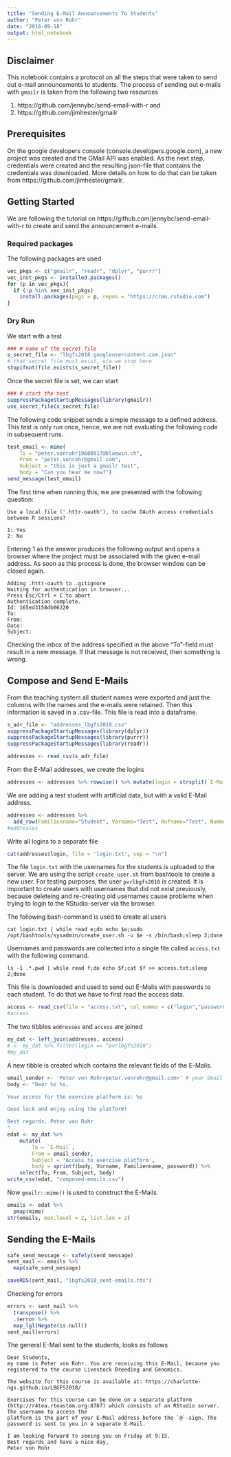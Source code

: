 ```yaml
---
title: "Sending E-Mail Announcements To Students"
author: "Peter von Rohr"
date: "2018-09-18"
output: html_notebook
---
```


## Disclaimer
This notebook contains a protocol on all the steps that were taken to send out e-mail announcements to students. The process of sending out e-mails with `gmailr` is taken from the following two resources

1. https://github.com/jennybc/send-email-with-r and
2. https://github.com/jimhester/gmailr


## Prerequisites
On the google developers console (console.developers.google.com), a new project was created and the GMail API was enabled. As the next step, credentials were created and the resulting json-file that contains the credentials was downloaded. More details on how to do that can be taken from https://github.com/jimhester/gmailr.


## Getting Started
We are following the tutorial on https://github.com/jennybc/send-email-with-r to create and send the announcement e-mails.

### Required packages
The following packages are used

```r
vec_pkgs <- c("gmailr", "readr", "dplyr", "purrr")
vec_inst_pkgs <- installed.packages()
for (p in vec_pkgs){
  if (!p %in% vec_inst_pkgs)
    install.packages(pkgs = p, repos = "https://cran.rstudio.com")
}
```


 
### Dry Run
We start with a test

```r
### # name of the secret file
s_secret_file <- "lbgfs2018.googleusercontent.com.json"
# that secret file must exist, o/w we stop here
stopifnot(file.exists(s_secret_file))
```

Once the secret file is set, we can start

```r
### # start the test
suppressPackageStartupMessages(library(gmailr))
use_secret_file(s_secret_file)
```

The following code snippet sends a simple message to a defined address. This test is only run once, hence, we are not evaluating the following code in subsequent runs.

```r
test_email <- mime(
    To = "peter.vonrohr19680917@bluewin.ch",
    From = "peter.vonrohr@gmail.com",
    Subject = "this is just a gmailr test",
    body = "Can you hear me now?")
send_message(test_email)
```

The first time when running this, we are presented with the following question:

```
Use a local file ('.httr-oauth'), to cache OAuth access credentials between R sessions?

1: Yes
2: No

```

Entering 1 as the answer produces the following output and opens a browser where the project must be associated with the given e-mail address. As soon as this process is done, the browser window can be closed again.

```
Adding .httr-oauth to .gitignore
Waiting for authentication in browser...
Press Esc/Ctrl + C to abort
Authentication complete.
Id: 165ed3158db06220
To: 
From: 
Date: 
Subject: 
```
Checking the inbox of the address specified in the above "To"-field must result in a new message. If that message is not received, then something is wrong.


## Compose and Send E-Mails
From the teaching system all student names were exported and just the columns with the names and the e-mails were retained. Then this information is saved in a .csv-file. This file is read into a dataframe.

```r
s_adr_file <- "addresses_lbgfs2018.csv"
suppressPackageStartupMessages(library(dplyr))
suppressPackageStartupMessages(library(purrr))
suppressPackageStartupMessages(library(readr))

addresses <- read_csv(s_adr_file)
```

From the E-Mail addresses, we create the logins

```r
addresses <- addresses %>% rowwise() %>% mutate(login = strsplit(`E-Mail`, split = "@")[[1]][1])
```

We are adding a test student with artificial data, but with a valid E-Mail address.

```r
addresses <- addresses %>%
  add_row(Familienname="Student", Vorname="Test", Rufname="Test", Nummer=NA, Sprache=NA, `E-Mail`="peter.vonrohr19680917@bluewin.ch", login="pvrlbgfs2018")
#addresses
```

Write all logins to a separate file

```r
cat(addresses$login, file = 'login.txt', sep = "\n")
```

The file `login.txt` with the usernames for the students is uploaded to the server. We are using the script `create_user.sh` from bashtools to create a new user. For testing purposes, the user `pvrlbgfs2018` is created. It is important to create users with usernames that did not exist previously, because deleteing and re-creating old usernames cause problems when trying to login to the RStudio-server via the browser.

The following bash-command is used to create all users

```
cat login.txt | while read e;do echo $e;sudo /opt/bashtools/sysadmin/create_user.sh -u $e -s /bin/bash;sleep 2;done
```

Usernames and passwords are collected into a single file called `access.txt` with the following command.

```
ls -1 .*.pwd | while read f;do echo $f;cat $f >> access.txt;sleep 2;done
```

This file is downloaded and used to send out E-Mails with passwords to each student. To do that we have to first read the access data.

```r
access <- read_csv(file = "access.txt", col_names = c("login","password"))
#access
```

The two tibbles `addresses` and `access` are joined 

```r
my_dat <- left_join(addresses, access)
# <- my_dat %>% filter(login == "pvrlbgfs2018")
#my_dat
```

A new tibble is created which contains the relevant fields of the E-Mails.

```r
email_sender <- 'Peter von Rohr<peter.vonrohr@gmail.com>' # your Gmail address
body <- "Dear %s %s,

Your access for the exercise platform is: %s

Good luck and enjoy using the platform!

Best regards, Peter von Rohr
"
edat <- my_dat %>%
    mutate(
        To = `E-Mail`,
        From = email_sender,
        Subject = 'Access to exercise platform',
        body = sprintf(body, Vorname, Familienname, password)) %>%
    select(To, From, Subject, body)
write_csv(edat, "composed-emails.csv")
```

Now `gmailr::mime()` is used to construct the E-Mails.

```r
emails <- edat %>%
  pmap(mime)
str(emails, max.level = 2, list.len = 2)
```

## Sending the E-Mails

```r
safe_send_message <- safely(send_message)
sent_mail <- emails %>% 
  map(safe_send_message)

saveRDS(sent_mail, "lbgfs2018_sent-emails.rds")
```

Checking for errors

```r
errors <- sent_mail %>% 
  transpose() %>% 
  .$error %>% 
  map_lgl(Negate(is.null))
sent_mail[errors]
```

The general E-Mail sent to the students, looks as follows

```
Dear Students,
my name is Peter von Rohr. You are receiving this E-Mail, because you registered to the course Livestock Breeding and Genomics. 

The website for this course is available at: https://charlotte-ngs.github.io/LBGFS2018/

Exercises for this course can be done on a separate platform (http://r4tea.rteastem.org:8787) which consists of an RStudio server. The username to access the 
platform is the part of your E-Mail address before the `@`-sign. The password is sent to you in a separate E-Mail. 

I am looking forward to seeing you on Friday at 9:15.
Best regards and have a nice day,
Peter von Rohr

```